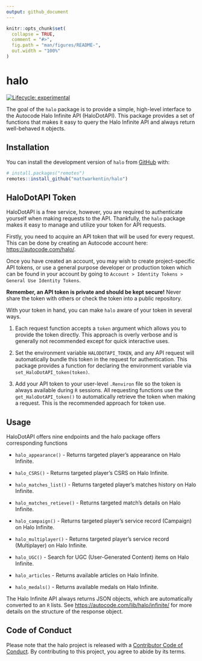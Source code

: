 ```yaml
---
output: github_document
---
```


```r
knitr::opts_chunk$set(
  collapse = TRUE,
  comment = "#>",
  fig.path = "man/figures/README-",
  out.width = "100%"
)
```

# halo

<!-- badges: start -->
[![Lifecycle: experimental](https://img.shields.io/badge/lifecycle-experimental-orange.svg)](https://lifecycle.r-lib.org/articles/stages.html#experimental)
<!-- badges: end -->

The goal of the `halo` package is to provide a simple, high-level interface to the Autocode Halo Infinite API (HaloDotAPI). This package provides a set of functions that makes it easy to query the Halo Infinite API and always return well-behaved `R` objects.

## Installation

You can install the development version of `halo` from [GitHub](https://github.com/) with:

``` r
# install.packages("remotes")
remotes::install_github("mattwarkentin/halo")
```

## HaloDotAPI Token

HaloDotAPI is a free service, however, you are required to authenticate yourself when making requests to the API. Thankfully, the `halo` package makes it easy to manage and utilize your token for API requests.

Firstly, you need to acquire an API token that will be used for every request. This can be done by creating an Autocode account here: <https://autocode.com/halo/>.

Once you have created an account, you may wish to create project-specific API tokens, or use a general purpose developer or production token which can be found in your account by going to `Account > Identity Tokens > General Use Identity Tokens`. 

**Remember, an API token is private and should be kept secure!** Never share the token with others or check the token into a public repository.

With your token in hand, you can make `halo` aware of your token in several ways.

1. Each request function accepts a `token` argument which allows you to provide the token directly. This approach is overly verbose and is generally not recommended except for quick interactive uses.

1. Set the environment variable `HALODOTAPI_TOKEN`, and any API request will automatically bundle this token in the request for authentication. This package provides a function for declaring the environment variable via `set_HaloDotAPI_token(token)`.

1. Add your API token to your user-level `.Renviron` file so the token is always available during `R` sessions. All requesting functions use the `get_HaloDotAPI_token()` to automatically retrieve the token when making a request. This is the recommended approach for token use.

## Usage

HaloDotAPI offers nine endpoints and the halo package offers corresponding functions

- `halo_appearance()` - Returns targeted player's appearance on Halo Infinite.

- `halo_CSRS()` - Returns targeted player's CSRS on Halo Infinite.

- `halo_matches_list()` - Returns targeted player's matches history on Halo Infinite.

- `halo_matches_retieve()` - Returns targeted match's details on Halo Infinite.

- `halo_campaign()` - Returns targeted player's service record (Campaign) on Halo Infinite.

- `halo_multiplayer()` - Returns targeted player's service record (Multiplayer) on Halo Infinite.

- `halo_UGC()` - Search for UGC (User-Generated Content) items on Halo Infinite.

- `halo_articles` - Returns available articles on Halo Infinite.

- `halo_medals()` - Returns available medals on Halo Infinite.

The Halo Infinite API always returns JSON objects, which are automatically converted to an `R` lists. See <https://autocode.com/lib/halo/infinite/> for more details on the structure of the response object.

## Code of Conduct

Please note that the halo project is released with a [Contributor Code of Conduct](https://contributor-covenant.org/version/2/0/CODE_OF_CONDUCT.html). By contributing to this project, you agree to abide by its terms.
